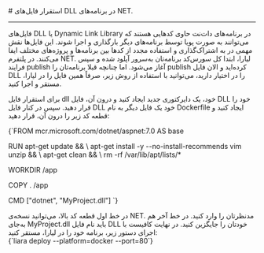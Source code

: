 

<Layout>
<Head>
<title>مستندات استقرار فایل‌های DLL برنامه‌های در NET. - لیارا</title>
<meta property="og:title" content="مستندات خدمات رایانش ابری لیارا" />
<meta property="og:description" content="مستندات مربوط به نحوه استقرار فایل‌های DLL یا Dynamic Link Library در پلتفرم دات‌نت در لیارا"  />
</Head>
# استقرار فایل‌های DLL در برنامه‌های NET.
<hr className="mb-2" />

فایل‌های DLL یا Dynamic Link Library در برنامه‌های دات‌نت حاوی کدهایی هستند که می‌توانند به صورت پویا توسط برنامه‌های دیگر بارگذاری و اجرا شوند. این فایل‌ها نقش مهمی در به اشتراک‌گذاری و استفاده مجدد از کدها بین برنامه‌ها و پروژه‌های مختلف ایفا می‌کنند.
در پلتفرم NET. لیارا، ابتدا کل سورس‌کد برنامه‌تان به‌سرور آپلود شده و سپس فرایند publish آغاز می‌شود. اما چنانچه قبلا برنامه‌تان را publish کرده‌اید و الان فایل DLL را در اختیار دارید، می‌توانید با استفاده از روش زیر، صرفاً همین فایل را در لیارا، مستقر و اجرا کنید.

برای استقرار فایل dll خود، یک دایرکتوری جدید ایجاد کنید و درون آن، فایل DLL خود را قرار دهید.
سپس در کنار فایل DLL خود یک فایل دیگر به نام <Important>Dockerfile</Important> ایجاد کنید و قطعه کد زیر را درون آن، قرار دهید:

<div className="h-2" />
<div dir='ltr'>
    <Highlight className="bash">
        {`FROM mcr.microsoft.com/dotnet/aspnet:7.0 AS base

RUN apt-get update && \\
    apt-get install -y --no-install-recommends vim unzip && \\
    apt-get clean && \\
    rm -rf /var/lib/apt/lists/*

WORKDIR /app

COPY . /app

CMD ["dotnet", "MyProject.dll"]
`}
    </Highlight>
</div>
<div className="h-2" />
در خط اول قطعه کد بالا، می‌توانید نسخه‌ی NET. مدنظرتان را وارد کنید. در خط آخر هم به‌جای <Important>MyProject.dll</Important> باید نام فایل DLL خودتان را جایگزین کنید.
در نهایت کافیست با اجرای دستور زیر، برنامه خود را در لیارا، مستقر کنید:
<div className="h-2" />
<div dir='ltr'>
    <Highlight className="bash">
        {`liara deploy --platform=docker --port=80`}
    </Highlight>
</div>



</Layout>